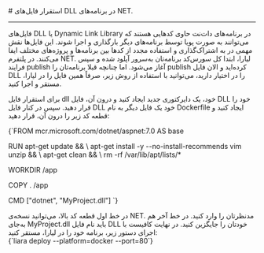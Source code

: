 

<Layout>
<Head>
<title>مستندات استقرار فایل‌های DLL برنامه‌های در NET. - لیارا</title>
<meta property="og:title" content="مستندات خدمات رایانش ابری لیارا" />
<meta property="og:description" content="مستندات مربوط به نحوه استقرار فایل‌های DLL یا Dynamic Link Library در پلتفرم دات‌نت در لیارا"  />
</Head>
# استقرار فایل‌های DLL در برنامه‌های NET.
<hr className="mb-2" />

فایل‌های DLL یا Dynamic Link Library در برنامه‌های دات‌نت حاوی کدهایی هستند که می‌توانند به صورت پویا توسط برنامه‌های دیگر بارگذاری و اجرا شوند. این فایل‌ها نقش مهمی در به اشتراک‌گذاری و استفاده مجدد از کدها بین برنامه‌ها و پروژه‌های مختلف ایفا می‌کنند.
در پلتفرم NET. لیارا، ابتدا کل سورس‌کد برنامه‌تان به‌سرور آپلود شده و سپس فرایند publish آغاز می‌شود. اما چنانچه قبلا برنامه‌تان را publish کرده‌اید و الان فایل DLL را در اختیار دارید، می‌توانید با استفاده از روش زیر، صرفاً همین فایل را در لیارا، مستقر و اجرا کنید.

برای استقرار فایل dll خود، یک دایرکتوری جدید ایجاد کنید و درون آن، فایل DLL خود را قرار دهید.
سپس در کنار فایل DLL خود یک فایل دیگر به نام <Important>Dockerfile</Important> ایجاد کنید و قطعه کد زیر را درون آن، قرار دهید:

<div className="h-2" />
<div dir='ltr'>
    <Highlight className="bash">
        {`FROM mcr.microsoft.com/dotnet/aspnet:7.0 AS base

RUN apt-get update && \\
    apt-get install -y --no-install-recommends vim unzip && \\
    apt-get clean && \\
    rm -rf /var/lib/apt/lists/*

WORKDIR /app

COPY . /app

CMD ["dotnet", "MyProject.dll"]
`}
    </Highlight>
</div>
<div className="h-2" />
در خط اول قطعه کد بالا، می‌توانید نسخه‌ی NET. مدنظرتان را وارد کنید. در خط آخر هم به‌جای <Important>MyProject.dll</Important> باید نام فایل DLL خودتان را جایگزین کنید.
در نهایت کافیست با اجرای دستور زیر، برنامه خود را در لیارا، مستقر کنید:
<div className="h-2" />
<div dir='ltr'>
    <Highlight className="bash">
        {`liara deploy --platform=docker --port=80`}
    </Highlight>
</div>



</Layout>